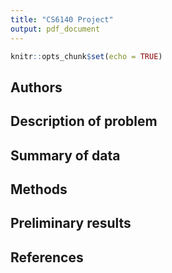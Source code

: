 ```yaml
---
title: "CS6140 Project"
output: pdf_document
---
```


```r
knitr::opts_chunk$set(echo = TRUE)
```

## Authors

## Description of problem

## Summary of data

## Methods

## Preliminary results

## References